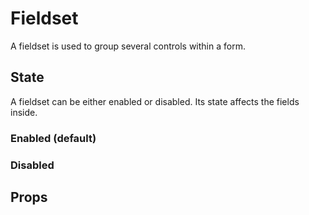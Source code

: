 
<Meta of={FieldsetStories} />

# Fieldset

A fieldset is used to group several controls within a form.

## State

A fieldset can be either enabled or disabled. Its state affects the fields inside.

### Enabled (default)

<Canvas of={FieldsetStories.Enabled} />

### Disabled

<Canvas of={FieldsetStories.Disabled} />

## Props

<ArgTypes of={FieldsetStories} />
